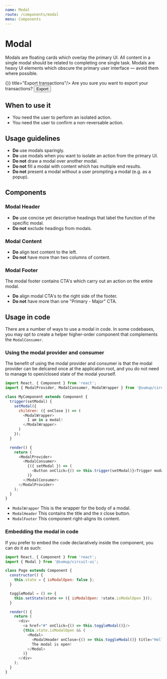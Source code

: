 ```yaml
---
name: Modal
route: /components/modal
menu: Components
---
```



# Modal

Modals are floating cards which overlay the primary UI. All content in a single
modal should be related to completing one single task. Modals are heavy UI
elements which obscure the primary user interface — avoid them where possible.

<Playground wrapper={Wrapper}>
  <ModalWrapper>
    <ModalHeader onClose={() => {}} title="Export transactions"/>
    <Text>Are you sure you want to export your transactions?</Text>
    <ModalFooter><Button primary>Export</Button></ModalFooter>
  </ModalWrapper>
</Playground>

## When to use it

- You need the user to perform an isolated action.
- You need the user to confirm a non-reversable action.

## Usage guidelines

- **Do** use modals sparingly.
- **Do** use modals when you want to isolate an action from the primary UI.
- **Do not** draw a modal over another modal.
- **Do not** fill a modal with content which has multiple end results.
- **Do not** present a modal without a user prompting a modal (e.g. as a popup).

## Components

### Modal Header

- **Do** use concise yet descriptive headings that label the function of the specific modal.
- **Do not** exclude headings from modals.

### Modal Content

- **Do** align text content to the left.
- **Do not** have more than two columns of content.

### Modal Footer

The modal footer contains CTA's which carry out an action on the entire modal.

- **Do** align modal CTA's to the right side of the footer.
- **Do not** have more than one "Primary - Major" CTA.

## Usage in code

There are a number of ways to use a modal in code. In some codebases, you
may opt to create a helper higher-order component that complements the
`ModalConsumer`.

### Using the modal provider and consumer

The benefit of using the modal provider and consumer is that the modal provider
can be delcared once at the application root, and you do not need to manage
to open/closed state of the modal yourself.

```javascript
import React, { Component } from 'react';
import { ModalProvider, ModalConsumer, ModalWrapper } from '@sumup/circuit-ui';

class MyComponent extends Component {
  trigger(setModal) {
    setModal({
      children: ({ onClose }) => (
        <ModalWrapper>
          I am in a modal! 
        </ModalWrapper> 
      ) 
    });
  }

  render() {
    return (
      <ModalProvider>
        <ModalConsumer>
          {({ setModal }) => (
            <Button onClick={() => this.trigger(setModal)}>Trigger modal</Button>
          )}
        </ModalConsumer>
      </ModalProvider>
    );
  }
}
```

- `ModalWrapper` This is the wrapper for the body of a modal.
- `ModalHeader` This contains the title and the `X` close button.
- `ModalFooter` This component right-aligns its content.


### Embedding the modal in code

If you prefer to embed the code declaratively inside the component, you can
do it as such:

```javascript
import React, { Component } from 'react';
import { Modal } from '@sumup/circuit-ui';

class Page extends Component {
  constructor() {
    this.state = { isModalOpen: false };
  }

  toggleModal = () => {
    this.setState(state => ({ isModalOpen: !state.isModalOpen }));
  }

  render() {
    return (
      <div>
        <a href="#" onClick={() => this.toggleModal()}/>
        {this.state.isModalOpen && (
          <Modal>
            <ModalHeader onClose={() => this.toggleModal()} title="Hello"/>
            The modal is open!
          </Modal>
        )}
      </div>
    );
  }
}
```


